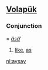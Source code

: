 {{rfd|Uses an "alternative spelling" system that is not used (replacing 'ä' and 'ö' with 'ay' and 'oy'), and is probably a private attempt at using Wiktionary to promote a new orthography}}

==[[Volapük]]==

===Conjunction===
{{infl|vo|conjunction}} = ''[[äsä]]'''

# [[like]], [[as]]

[[nl:aysay]]